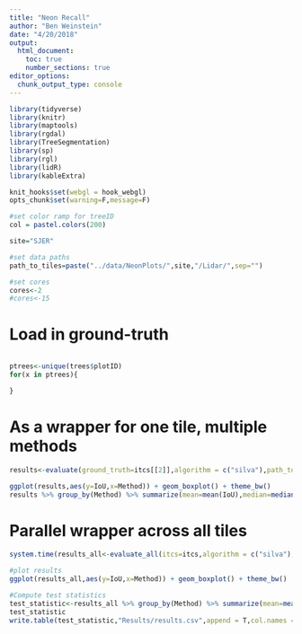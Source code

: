 ```yaml
---
title: "Neon Recall"
author: "Ben Weinstein"
date: "4/20/2018"
output: 
  html_document:
    toc: true
    number_sections: true
editor_options: 
  chunk_output_type: console
---
```


```r
library(tidyverse)
library(knitr)
library(maptools)
library(rgdal)
library(TreeSegmentation)
library(sp)
library(rgl)
library(lidR)
library(kableExtra)

knit_hooks$set(webgl = hook_webgl)
opts_chunk$set(warning=F,message=F)

#set color ramp for treeID
col = pastel.colors(200)

site="SJER"

#set data paths
path_to_tiles=paste("../data/NeonPlots/",site,"/Lidar/",sep="")

#set cores
cores<-2
#cores<-15
```

# Load in ground-truth
```r


```

```r
ptrees<-unique(trees$plotID)
for(x in ptrees){

}

```

# As a wrapper for one tile, multiple methods
```r
results<-evaluate(ground_truth=itcs[[2]],algorithm = c("silva"),path_to_tiles=path_to_tiles,plot_results=T,basemap="../data/2015/Camera/")

ggplot(results,aes(y=IoU,x=Method)) + geom_boxplot() + theme_bw()
results %>% group_by(Method) %>% summarize(mean=mean(IoU),median=median(IoU))
```

# Parallel wrapper across all tiles

```r
system.time(results_all<-evaluate_all(itcs=itcs,algorithm = c("silva"),path_to_tiles=path_to_tiles,cores=1,extra=F,plot_results = T,basemap="../data/2017/Camera/L3/"))

#plot results
ggplot(results_all,aes(y=IoU,x=Method)) + geom_boxplot() + theme_bw()

#Compute test statistics
test_statistic<-results_all %>% group_by(Method) %>% summarize(mean=mean(IoU),median=median(IoU)) %>% mutate(Date=format(Sys.time(), "%m/%d/%y %H:%M:%S"))
test_statistic
write.table(test_statistic,"Results/results.csv",append = T,col.names = F,sep=",",row.names = F)
```


